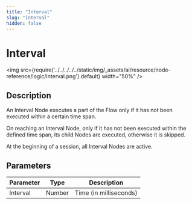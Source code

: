 ```yaml
---
title: "Interval" 
slug: "interval" 
hidden: false 
---
```


# Interval

<img src={require('../../../../../static/img/_assets/ai/resource/node-reference/logic/interval.png').default} width="50%" />

## Description

An Interval Node executes a part of the Flow only if it has not been executed within a certain time span.

On reaching an Interval Node, only if it has not been executed within the defined time span, its child Nodes are executed, otherwise it is skipped.

At the beginning of a session, all Interval Nodes are active.

## Parameters

| Parameter | Type   | Description            |
|-----------|--------|------------------------|
| Interval  | Number | Time (in milliseconds) |
